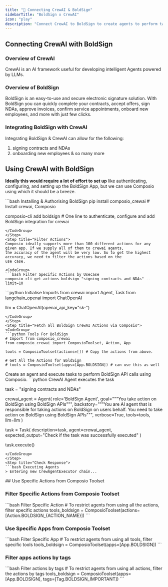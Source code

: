 ```yaml
---
title: "🚀 Connecting CrewAI & BoldSign"
sidebarTitle: "BoldSign x CrewAI"
icon: "play"
description: "Connect CrewAI to BoldSign to create agents to perform tasks using natural language"
---
```


## Connecting CrewAI with BoldSign

### Overview of CrewAI

CrewAI is an AI framework useful for developing intelligent Agents powered by LLMs.

### Overview of BoldSign

BoldSign is an easy-to-use and secure electronic signature solution. With BoldSign you can quickly complete your contracts, accept offers, sign NDAs, approve invoices, confirm service appointments, onboard new employees, and more with just few clicks.

### Integrating BoldSign with CrewAI

Integrating BoldSign & CrewAI can allow for the following:

1. signing contracts and NDAs
2. onboarding new employees
& so many more

## Using CrewAI with BoldSign

<Steps>
<Step title="Setting Up the Environment">

**Ideally this would require a lot of effort to set up** like authenticating, configuring, and setting up the BoldSign App, but we can use Composio using which it should be a breeze.

<CodeGroup>
```bash Installing & Authorising BoldSign
pip install composio_crewai # Install crewai, Composio 

composio-cli add boldsign # One line to authenticate, configure and add BoldSign integration for crewai
```
</CodeGroup>
</Step>
<Step title="Filter Actions">
Composio ideally supports more than 100 different actions for any given app. If we supply all of them to crewai agents, 
the accuracy of the agent will be very low. So to get the highest accuracy, we need to filter the actions based on the 
use case.

<CodeGroup>
```bash Filter Specific Actions by Usecase
composio-cli get-actions boldsign "signing contracts and NDAs" --limit=10
```
</CodeGroup>

</Step>
<Step title="Import Base Packages">

<CodeGroup>
```python Initialise Imports
from crewai import Agent, Task
from langchain_openai import ChatOpenAI

llm = ChatOpenAI(openai_api_key="sk-<OPENAI KEY>")
```
</CodeGroup>
</Step>
<Step title="Fetch all BoldSign CrewAI Actions via Composio">
<CodeGroup>
```python Tools For BoldSign
# Import from composio_crewai
from composio_crewai import ComposioToolset, Action, App

tools = ComposioToolset(actions=[]) # Copy the actions from above. 

# Get All the Actions for BoldSign
# tools = ComposioToolset(apps=[App.BOLDSIGN]) # can use this as well
```
</CodeGroup>
</Step>
<Step title="Execute the Agent">
Create an agent and execute tasks to perform BoldSign API calls using Composio. 
<CodeGroup>
```python CrewAI Agent executes the task

task = "signing contracts and NDAs"

crewai_agent = Agent(
    role='BoldSign Agent',
    goal="""You take action on BoldSign using BoldSign APIs""",
    backstory="""You are AI agent that is responsible for taking actions on BoldSign on users behalf. You need to take action on BoldSign using BoldSign APIs""",
    verbose=True,
    tools=tools,
    llm=llm
)

task = Task(
    description=task,
    agent=crewai_agent,
    expected_output="Check if the task was successfully executed"
)

task.execute()
```
</CodeGroup>
</Step>
<Step title="Check Response">
```bash Executing Agents
> Entering new CrewAgentExecutor chain...
```
</Step>
</Steps>
## Use Specific Actions from Composio Toolset

### Filter Specific Actions from Composio Toolset

<CodeGroup>
```bash Filter Specific Action
# To restrict agents from using all the actions, filter specific actions
tools_boldsign = ComposioToolset(actions=[Action.BOLDSIGN_{ACTION_NAME}])
```
</CodeGroup>

### Use Specific Apps from Composio Toolset
<CodeGroup>
```bash Filter Specific App
# To restrict agents from using all tools, filter specific tools
tools_boldsign = ComposioToolset(apps=[App.BOLDSIGN])
```
</CodeGroup>

### Filter apps actions by tags 
<CodeGroup>
```bash Filter actions by tags
# To restrict agents from using all actions, filter the actions by tags
tools_boldsign = ComposioToolset(apps=[App.BOLDSIGN], tags=[Tag.BOLDSIGN_IMPORTANT])
```
</CodeGroup>